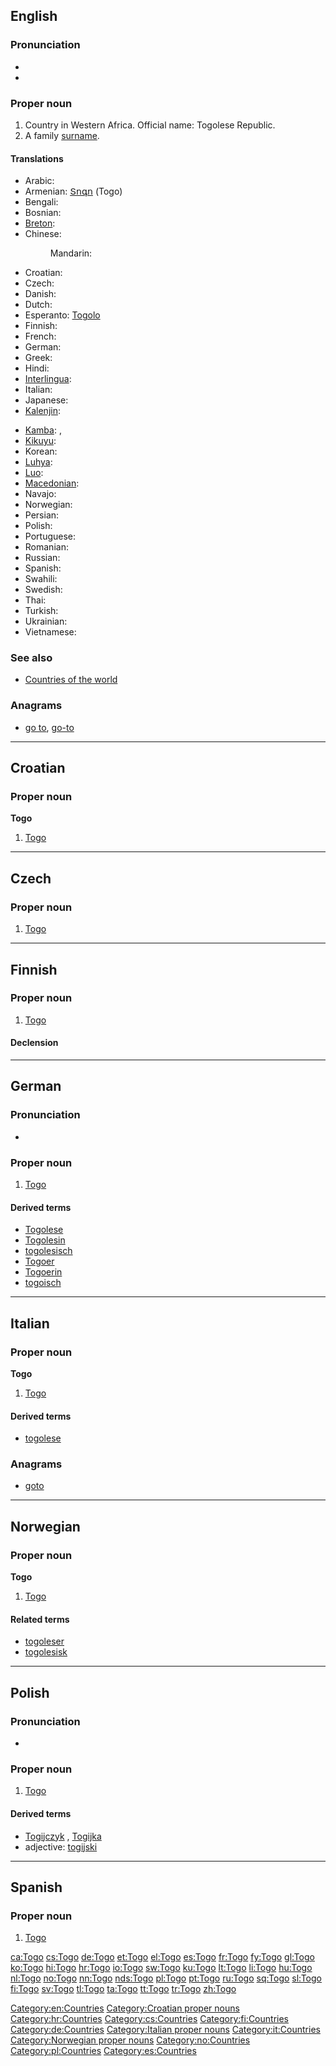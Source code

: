 {{also|togo}}
==English==

===Pronunciation===
* {{audio|En-us-Togo.ogg|Audio (US)}}
* {{rhymes|əʊɡəʊ}}

===Proper noun===
{{en-proper noun}}

# Country in Western Africa. Official name: Togolese Republic.
# A family [[surname]].

====Translations====
{{trans-top|Togolese Republic}}
* Arabic: {{t|ar|توغو|m|tr=tuughu}}
* Armenian: [[Տոգո]] (Togo)
* Bengali: {{t-|bn|টোগো}}
* Bosnian: {{t-|bs|Togo|m}}
* [[Breton]]: {{t-|br|Togo|xs=Breton}}
* Chinese:
*: Mandarin: {{t-|cmn|多哥|tr=Duōgē|sc=Hani}}
* Croatian: {{t+|hr|Togo|m}}
* Czech: {{t-|cs|Togo|n}}
* Danish: {{t-|da|Togo}}
* Dutch: {{t+|nl|Togo}}
* Esperanto: [[Togolo]]
* Finnish: {{t+|fi|Togo}}
* French: {{t+|fr|Togo|m}}
* German: {{t+|de|Togo}}
* Greek: {{t+|el|Τόγκο|n}}
* Hindi: {{t|hi|टोगो|tr=togo|xs=Hindi}}
* [[Interlingua]]: {{t-|ia|Togo|xs=Interlingua}}
* Italian: {{t-|it|Togo|m}}
* Japanese: {{t-|ja|トーゴ|tr=Tōgo}}
* [[Kalenjin]]: {{tø|kln|Togo}}
{{trans-mid}}
* [[Kamba]]: {{tø|kam|Togo}},  {{tø|kam}}
* [[Kikuyu]]: {{tø|ki|Togo}}
* Korean: {{t+|ko|토고|tr=Togo|sc=Hang}}
* [[Luhya]]: {{tø|luy|Togo}}
* [[Luo]]: {{tø|luo|Togo}}
* [[Macedonian]]: {{t-|mk|Того|n|tr=Tógo}}
* Navajo: {{tø|nv|Tʼóogo}}
* Norwegian: {{t+|no|Togo}}
* Persian: {{t-|fa|توگو|xs=Persian}}
* Polish: {{t+|pl|Togo}}
* Portuguese: {{t+|pt|Togo}}
* Romanian: {{t-|ro|Togo|n}}
* Russian: {{t-|ru|Того|f|tr=Tógo}} {{indeclinable}}
* Spanish: {{t+|es|Togo}}
* Swahili: {{t+|sw|Togo|xs=Swahili}}
* Swedish: {{t+|sv|Togo}}
* Thai: {{t|th|โตโก|tr=toko}}
* Turkish: {{t+|tr|Togo}}
* Ukrainian: {{t+|uk|Того|f|tr=Tóho|xs=Ukrainian}}
* Vietnamese: {{t-|vi|Togo|xs=Vietnamese}}
{{trans-bottom}}

===See also===
* [[Appendix:Countries of the world|Countries of the world]]

===Anagrams===
* [[go to#English|go to]], [[go-to#English|go-to]]

[[Category:en:Countries]]

----

==Croatian==

===Proper noun===
'''Togo''' {{m}}

# [[#English|Togo]]

[[Category:Croatian proper nouns]]
[[Category:hr:Countries]]

----

==Czech==

===Proper noun===
{{cs-proper noun|g=n}}

# [[#English|Togo]]

[[Category:cs:Countries]]

----

==Finnish==
{{wikipedia|lang=fi}}

===Proper noun===
{{infl|fi|proper noun}}

# [[#English|Togo]]

====Declension====
{{fi-decl-valo|Tog|nopl=1}}

[[Category:fi:Countries]]

----

==German==
{{wikipedia|lang=de}}

===Pronunciation===
* {{audio|De-Togo.ogg|Audio}}

===Proper noun===
{{infl|de|proper noun|g=n}}

# [[#English|Togo]]

====Derived terms====
* [[Togolese]]
* [[Togolesin]]
* [[togolesisch]]
* [[Togoer]]
* [[Togoerin]]
* [[togoisch]]

[[Category:de:Countries]]

----

==Italian==
{{wikipedia|lang=it}}

===Proper noun===
'''Togo''' {{m}}

# [[#English|Togo]]

====Derived terms====
* [[togolese]]

===Anagrams===
* [[goto#Italian|goto]]

[[Category:Italian proper nouns]]
[[Category:it:Countries]]

----

==Norwegian==

===Proper noun===
'''Togo'''

# [[#English|Togo]]

====Related terms====
* [[togoleser]]
* [[togolesisk]]

[[Category:Norwegian proper nouns]]
[[Category:no:Countries]]

----

==Polish==

===Pronunciation===
* {{IPA|/ˈt̪ɔɡɔ/|lang=pl}}

===Proper noun===
{{infl|pl|proper noun|g=n|undeclinable}}

# [[#English|Togo]]

====Derived terms====
* [[Togijczyk]] {{m}}, [[Togijka]] {{f}}
* adjective: [[togijski]]

[[Category:pl:Countries]]

----

==Spanish==
{{wikipedia|lang=es}}

===Proper noun===
{{es-proper noun}}

# [[#English|Togo]]

[[Category:es:Countries]]

[[ca:Togo]]
[[cs:Togo]]
[[de:Togo]]
[[et:Togo]]
[[el:Togo]]
[[es:Togo]]
[[fr:Togo]]
[[fy:Togo]]
[[gl:Togo]]
[[ko:Togo]]
[[hi:Togo]]
[[hr:Togo]]
[[io:Togo]]
[[sw:Togo]]
[[ku:Togo]]
[[lt:Togo]]
[[li:Togo]]
[[hu:Togo]]
[[nl:Togo]]
[[no:Togo]]
[[nn:Togo]]
[[nds:Togo]]
[[pl:Togo]]
[[pt:Togo]]
[[ru:Togo]]
[[sq:Togo]]
[[sl:Togo]]
[[fi:Togo]]
[[sv:Togo]]
[[tl:Togo]]
[[ta:Togo]]
[[tt:Togo]]
[[tr:Togo]]
[[zh:Togo]]